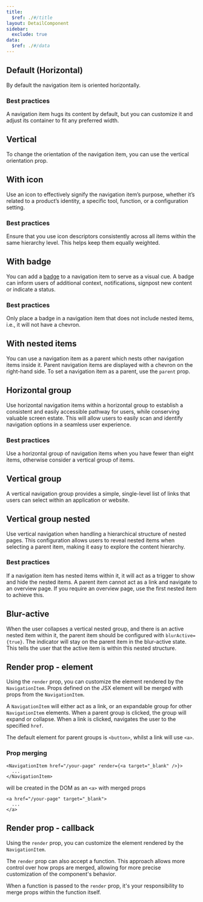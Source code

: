 ```yaml
---
title:
  $ref: ./#/title
layout: DetailComponent
sidebar:
  exclude: true
data:
  $ref: ./#/data
---
```


## Default (Horizontal)

By default the navigation item is oriented horizontally.

### Best practices

A navigation item hugs its content by default, but you can customize it and adjust its container to fit any preferred width.

<LivePreview componentName="navigation-item" exampleName="Default" />

## Vertical

To change the orientation of the navigation item, you can use the vertical orientation prop.

<LivePreview componentName="navigation-item" exampleName="Vertical" />

## With icon

Use an icon to effectively signify the navigation item’s purpose, whether it’s related to a product’s identity, a specific tool, function, or a configuration setting.

### Best practices

Ensure that you use icon descriptors consistently across all items within the same hierarchy level. This helps keep them equally weighted.

<LivePreview componentName="navigation-item" exampleName="WithIcon" />

## With badge

You can add a [badge](../badge) to a navigation item to serve as a visual cue. A badge can inform users of additional context, notifications, signpost new content or indicate a status.

### Best practices

Only place a badge in a navigation item that does not include nested items, i.e., it will not have a chevron.

<LivePreview componentName="navigation-item" exampleName="WithBadge" />

## With nested items

You can use a navigation item as a parent which nests other navigation items inside it. Parent navigation items are displayed with a chevron on the right-hand side. To set a navigation item as a parent, use the `parent` prop.

<LivePreview componentName="navigation-item" exampleName="WithNestedItems" />

## Horizontal group

Use horizontal navigation items within a horizontal group to establish a consistent and easily accessible pathway for users, while conserving valuable screen estate. This will allow users to easily scan and identify navigation options in a seamless user experience.

### Best practices

Use a horizontal group of navigation items when you have fewer than eight items, otherwise consider a vertical group of items.

<LivePreview componentName="navigation-item" exampleName="HorizontalGroup" />

## Vertical group

A vertical navigation group provides a simple, single-level list of links that users can select within an application or website.

<LivePreview componentName="navigation-item" exampleName="VerticalGroup" />

## Vertical group nested

Use vertical navigation when handling a hierarchical structure of nested pages. This configuration allows users to reveal nested items when selecting a parent item, making it easy to explore the content hierarchy.

### Best practices

If a navigation item has nested items within it, it will act as a trigger to show and hide the nested items. A parent item cannot act as a link and navigate to an overview page. If you require an overview page, use the first nested item to achieve this.

<LivePreview
  componentName="navigation-item"
  exampleName="VerticalNestedGroup"
/>

## Blur-active

When the user collapses a vertical nested group, and there is an active nested item within it, the parent item should be configured with `blurActive={true}`. The indicator will stay on the parent item in the blur-active state. This tells the user that the active item is within this nested structure.

<LivePreview componentName="navigation-item" exampleName="BlurActive" />

## Render prop - element

Using the `render` prop, you can customize the element rendered by the `NavigationItem`.
Props defined on the JSX element will be merged with props from the `NavigationItem`.

A `NavigationItem` will either act as a link, or an expandable group for other `NavigationItem` elements.
When a parent group is clicked, the group will expand or collapse.
When a link is clicked, navigates the user to the specified `href`.

The default element for parent groups is `<button>`, whilst a link will use `<a>`.

### Prop merging

```tsx
<NavigationItem href="/your-page" render={<a target="_blank" />}>
  ...
</NavigationItem>
```

will be created in the DOM as an `<a>` with merged props

```tsx
<a href="/your-page" target="_blank">
  ...
</a>
```

<LivePreview componentName="navigation-item" exampleName="RenderElement" />

## Render prop - callback

Using the `render` prop, you can customize the element rendered by the `NavigationItem`.

The `render` prop can also accept a function. This approach allows more control over how props are merged, allowing for more precise customization of the component's behavior.

When a function is passed to the `render` prop, it's your responsibility to merge props within the function itself.

<LivePreview componentName="navigation-item" exampleName="RenderProp" />
